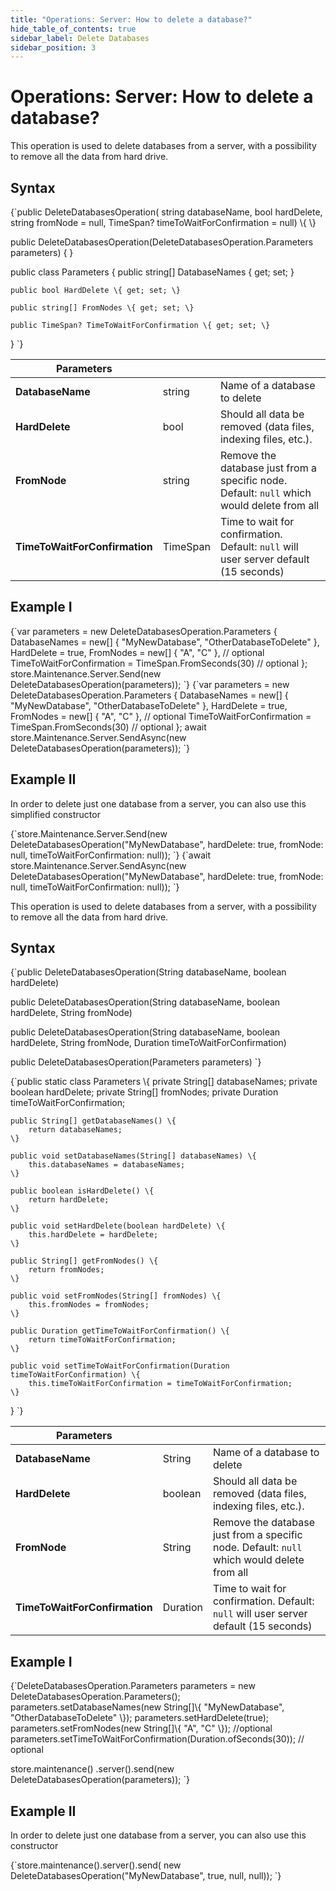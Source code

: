 ```yaml
---
title: "Operations: Server: How to delete a database?"
hide_table_of_contents: true
sidebar_label: Delete Databases
sidebar_position: 3
---
```





# Operations: Server: How to delete a database?
<LanguageSwitcher supportedLanguages={supportedLanguages} />
<LanguageContent language="csharp">


This operation is used to delete databases from a server, with a possibility to remove all the data from hard drive.

## Syntax

<TabItem value="delete_database_syntax" label="delete_database_syntax">
<CodeBlock language="csharp">
{`public DeleteDatabasesOperation(
    string databaseName,
    bool hardDelete,
    string fromNode = null,
    TimeSpan? timeToWaitForConfirmation = null)
\{
\}

public DeleteDatabasesOperation(DeleteDatabasesOperation.Parameters parameters)
\{
\}

public class Parameters
\{
    public string[] DatabaseNames \{ get; set; \}

    public bool HardDelete \{ get; set; \}

    public string[] FromNodes \{ get; set; \}

    public TimeSpan? TimeToWaitForConfirmation \{ get; set; \}
\}
`}
</CodeBlock>
</TabItem>

| Parameters | | |
| ------------- | ------------- | ----- |
| **DatabaseName** | string | Name of a database to delete |
| **HardDelete** | bool | Should all data be removed (data files, indexing files, etc.). |
| **FromNode** | string | Remove the database just from a specific node. Default: `null` which would delete from all |
| **TimeToWaitForConfirmation** | TimeSpan | Time to wait for confirmation. Default: `null` will user server default (15 seconds) |

## Example I

<Tabs groupId='languageSyntax'>
<TabItem value="Sync" label="Sync">
<CodeBlock language="csharp">
{`var parameters = new DeleteDatabasesOperation.Parameters
{
    DatabaseNames = new[] { "MyNewDatabase", "OtherDatabaseToDelete" },
    HardDelete = true,
    FromNodes = new[] { "A", "C" },     // optional
    TimeToWaitForConfirmation = TimeSpan.FromSeconds(30)    // optional
};
store.Maintenance.Server.Send(new DeleteDatabasesOperation(parameters));
`}
</CodeBlock>
</TabItem>
<TabItem value="Async" label="Async">
<CodeBlock language="csharp">
{`var parameters = new DeleteDatabasesOperation.Parameters
{
    DatabaseNames = new[] { "MyNewDatabase", "OtherDatabaseToDelete" },
    HardDelete = true,
    FromNodes = new[] { "A", "C" },   // optional
    TimeToWaitForConfirmation = TimeSpan.FromSeconds(30)    // optional
};
await store.Maintenance.Server.SendAsync(new DeleteDatabasesOperation(parameters));
`}
</CodeBlock>
</TabItem>
</Tabs>

## Example II

In order to delete just one database from a server, you can also use this simplified constructor

<Tabs groupId='languageSyntax'>
<TabItem value="Sync" label="Sync">
<CodeBlock language="csharp">
{`store.Maintenance.Server.Send(new DeleteDatabasesOperation("MyNewDatabase", hardDelete: true, fromNode: null, timeToWaitForConfirmation: null));
`}
</CodeBlock>
</TabItem>
<TabItem value="Async" label="Async">
<CodeBlock language="csharp">
{`await store.Maintenance.Server.SendAsync(new DeleteDatabasesOperation("MyNewDatabase", hardDelete: true, fromNode: null, timeToWaitForConfirmation: null));
`}
</CodeBlock>
</TabItem>
</Tabs>

</LanguageContent>
<LanguageContent language="java">


This operation is used to delete databases from a server, with a possibility to remove all the data from hard drive.

## Syntax

<TabItem value="delete_database_syntax" label="delete_database_syntax">
<CodeBlock language="java">
{`public DeleteDatabasesOperation(String databaseName, boolean hardDelete)

public DeleteDatabasesOperation(String databaseName, boolean hardDelete, String fromNode)

public DeleteDatabasesOperation(String databaseName, boolean hardDelete, String fromNode, Duration timeToWaitForConfirmation)

public DeleteDatabasesOperation(Parameters parameters)
`}
</CodeBlock>
</TabItem>

<TabItem value="delete_parameters" label="delete_parameters">
<CodeBlock language="java">
{`public static class Parameters \{
    private String[] databaseNames;
    private boolean hardDelete;
    private String[] fromNodes;
    private Duration timeToWaitForConfirmation;

    public String[] getDatabaseNames() \{
        return databaseNames;
    \}

    public void setDatabaseNames(String[] databaseNames) \{
        this.databaseNames = databaseNames;
    \}

    public boolean isHardDelete() \{
        return hardDelete;
    \}

    public void setHardDelete(boolean hardDelete) \{
        this.hardDelete = hardDelete;
    \}

    public String[] getFromNodes() \{
        return fromNodes;
    \}

    public void setFromNodes(String[] fromNodes) \{
        this.fromNodes = fromNodes;
    \}

    public Duration getTimeToWaitForConfirmation() \{
        return timeToWaitForConfirmation;
    \}

    public void setTimeToWaitForConfirmation(Duration timeToWaitForConfirmation) \{
        this.timeToWaitForConfirmation = timeToWaitForConfirmation;
    \}
\}
`}
</CodeBlock>
</TabItem>

| Parameters | | |
| ------------- | ------------- | ----- |
| **DatabaseName** | String | Name of a database to delete |
| **HardDelete** | boolean | Should all data be removed (data files, indexing files, etc.). |
| **FromNode** | String | Remove the database just from a specific node. Default: `null` which would delete from all |
| **TimeToWaitForConfirmation** | Duration | Time to wait for confirmation. Default: `null` will user server default (15 seconds) |

## Example I

<TabItem value="DeleteDatabases" label="DeleteDatabases">
<CodeBlock language="java">
{`DeleteDatabasesOperation.Parameters parameters = new DeleteDatabasesOperation.Parameters();
parameters.setDatabaseNames(new String[]\{ "MyNewDatabase", "OtherDatabaseToDelete" \});
parameters.setHardDelete(true);
parameters.setFromNodes(new String[]\{ "A", "C" \}); //optional
parameters.setTimeToWaitForConfirmation(Duration.ofSeconds(30)); // optional

store.maintenance()
    .server().send(new DeleteDatabasesOperation(parameters));
`}
</CodeBlock>
</TabItem>

## Example II

In order to delete just one database from a server, you can also use this constructor

<TabItem value="DeleteDatabase" label="DeleteDatabase">
<CodeBlock language="java">
{`store.maintenance().server().send(
    new DeleteDatabasesOperation("MyNewDatabase", true, null, null));
`}
</CodeBlock>
</TabItem>

</LanguageContent>

<!---

-->